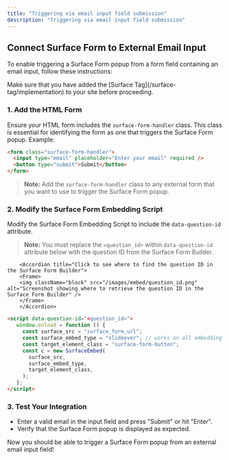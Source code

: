 ```yaml
---
title: "Triggering via email input field submission"
description: "Triggering via email input field submission"
---
```


## Connect Surface Form to External Email Input

To enable triggering a Surface Form popup from a form field containing an email input, follow these instructions:

<Warning icon="lightbulb">
  Make sure that you have added the [Surface Tag](/surface-tag/implementation) to your site before proceeding.
</Warning>

### 1. Add the HTML Form 
Ensure your HTML form includes the `surface-form-handler` class. This class is essential for identifying the form as one that triggers the Surface Form popup. Example:

   ```html
   <form class="surface-form-handler">
     <input type="email" placeholder="Enter your email" required />
     <button type="submit">Submit</button>
   </form>
   ```

   > **Note:** Add the `surface-form-handler` class to any external form that you want to use to trigger the Surface Form popup.

### 2. Modify the Surface Form Embedding Script
Modify the Surface Form Embedding Script to include the `data-question-id` attribute. 

   > **Note:** You must replace the `<question_id>` within `data-question-id` attribute below with the question ID from the Surface Form Builder.

        <Accordion title="Click to see where to find the question ID in the Surface Form Builder">
        <Frame>
        <img className="block" src="/images/embed/question_id.png" alt="Screenshot showing where to retrieve the question ID in the Surface Form Builder" />
        </Frame>
        </Accordion>

   ```HTML
   <script data-question-id="<question_id>">
      window.onload = function () {
        const surface_src = "surface_form_url";
        const surface_embed_type = "slideover"; // works on all embedding types!
        const target_element_class = "surface-form-button";
        const c = new SurfaceEmbed(
          surface_src,
          surface_embed_type,
          target_element_class,
        );
      };
  </script>
   ```

### 3. Test Your Integration
   - Enter a valid email in the input field and press "Submit" or hit "Enter".
   - Verify that the Surface Form popup is displayed as expected.

Now you should be able to trigger a Surface Form popup from an external email input field!